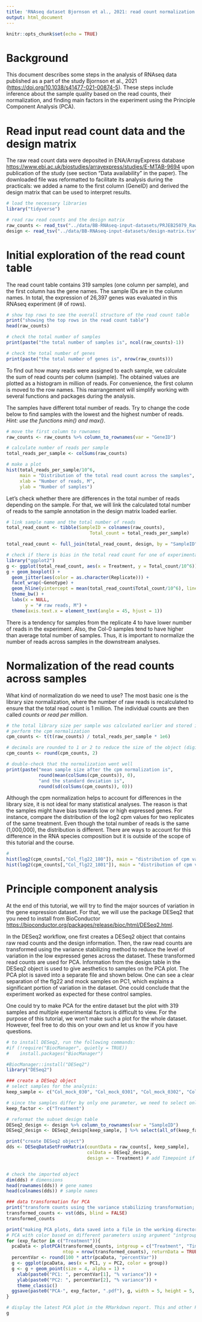 ```yaml
---
title: 'RNAseq dataset Bjornson et al., 2021: read count normalization and PCA'
output: html_document
---
```


```r
knitr::opts_chunk$set(echo = TRUE)
```

# Background

This document describes some steps in the analysis of RNAseq data published as a part of the study Bjornson et al., 2021 (<https://doi.org/10.1038/s41477-021-00874-5>). These steps include inference about the sample quality based on the read counts, their normalization, and finding main factors in the experiment using the Principle Component Analysis (PCA).

# Read input read count data and the design matrix

The raw read count data were deposited in ENA/ArrayExpress database <https://www.ebi.ac.uk/biostudies/arrayexpress/studies/E-MTAB-9694> upon publication of the study (see section "Data availability" in the paper). The downloaded file was reformatted to facilitate its analysis during the practicals: we added a name to the first column (GeneID) and derived the design matrix that can be used to interpret results.

```r
# load the necessary libraries
library("tidyverse")

# read raw read counts and the design matrix
raw_counts <- read_tsv("../data/BB-RNAseq-input-datasets/PRJEB25079_RawCounts_reformatted.tsv")
design <- read_tsv("../data/BB-RNAseq-input-datasets/design-matrix.tsv")

```

# Initial exploration of the read count table

The read count table contains 319 samples (one column per sample), and the first column has the gene names. The sample IDs are in the column names. In total, the expression of 26,397 genes was evaluated in this RNAseq experiment (\# of rows).

```r
# show top rows to see the overall structure of the read count table
print("showing the top rows in the read count table")
head(raw_counts)

# check the total number of samples
print(paste("the total number of samples is", ncol(raw_counts)-1))

# check the total number of genes
print(paste("the total number of genes is", nrow(raw_counts)))

```

To find out how many reads were assigned to each sample, we calculate the sum of read counts per column (sample). The obtained values are plotted as a histogram in million of reads. For convenience, the first column is moved to the row names. This rearrangement will simplify working with several functions and packages during the analysis.

The samples have different total number of reads. Try to change the code below to find samples with the lowest and the highest number of reads. *Hint: use the functions min() and max()*.

```r
# move the first column to rownames
raw_counts <- raw_counts %>% column_to_rownames(var = "GeneID")

# calculate number of reads per sample
total_reads_per_sample <- colSums(raw_counts)

# make a plot
hist(total_reads_per_sample/10^6,
     main = "Distribution of the total read count across the samples",
     xlab = "Number of reads, M",
     ylab = "Number of samples")

```

Let's check whether there are differences in the total number of reads depending on the sample. For that, we will link the calculated total number of reads to the sample annotation in the design matrix loaded earlier.

```r
# link sample name and the total number of reads
total_read_count <- tibble(SampleID = colnames(raw_counts),
                               Total_count = total_reads_per_sample)

total_read_count <- full_join(total_read_count, design, by = "SampleID")

# check if there is bias in the total read count for one of experimental factors; we will use the ggplot2 library to visualize the patterns
library("ggplot2")
g <- ggplot(total_read_count, aes(x = Treatment, y = Total_count/10^6))
g + geom_boxplot() +
  geom_jitter(aes(color = as.character(Replicate))) +
  facet_wrap(~Genotype) +
  geom_hline(yintercept = mean(total_read_count$Total_count/10^6), linetype = "dashed", color = "red", linewidth = 0.5) +
  theme_bw() +
  labs(x = NULL,
       y = "# raw reads, M") +
  theme(axis.text.x = element_text(angle = 45, hjust = 1))

```

There is a tendency for samples from the replicate 4 to have lower number of reads in the experiment. Also, the Col-0 samples tend to have higher than average total number of samples. Thus, it is important to normalize the number of reads across samples in the downstream analyses.

# Normalization of the read counts across samples

What kind of normalization do we need to use? The most basic one is the library size normalization, where the number of raw reads is recalculated to ensure that the total read count is 1 million. The individual counts are then called *counts or read per million*.

```r
# the total library size per sample was calculated earlier and stored in the vector 'total_reads_per_sample'
# perform the cpm normalization
cpm_counts <- t(t(raw_counts) / total_reads_per_sample * 1e6)

# decimals are rounded to 1 or 2 to reduce the size of the object (digits after two decimals are not meaningful for the analyses)
cpm_counts <- round(cpm_counts, 2)

# double-check that the normalization went well
print(paste("mean sample size after the cpm normalization is",
            round(mean(colSums(cpm_counts)), 0),
            "and the standard deviation is",
            round(sd(colSums(cpm_counts)), 0)))
```

Although the cpm normalization helps to account for differences in the library size, it is not ideal for many statistical analyses. The reason is that the samples might have bias towards low or high expressed genes. For instance, compare the distribution of the log2 cpm values for two replicates of the same treatment. Even though the total number of reads is the same (1,000,000), the distribution is different. There are ways to account for this difference in the RNA species composition but it is outside of the scope of this tutorial and the course.

```r
# 
hist(log2(cpm_counts[,"Col_flg22_180"]), main = "distribution of cpm values in Col-0 flg22, replicate 1", xlab = "log2(cpm)", xlim = c(-5, 15))
hist(log2(cpm_counts[,"Col_flg22_1801"]), main = "distribution of cpm values in Col-0 flg22, replicate 2", xlab = "log2(cpm)", xlim = c(-5, 15))

```

# Principle component analysis

At the end of this tutorial, we will try to find the major sources of variation in the gene expression dataset. For that, we will use the package DESeq2 that you need to install from BioConductor <https://bioconductor.org/packages/release/bioc/html/DESeq2.html>.

In the DESeq2 workflow, one first creates a DESeq2 object that contains raw read counts and the design information. Then, the raw read counts are transformed using the variance stabilizing method to reduce the level of variation in the low expressed genes across the dataset. These transformed read counts are used for PCA. Information from the design table in the DESeq2 object is used to give aesthetics to samples on the PCA plot. The PCA plot is saved into a separate file and shown below. One can see a clear separation of the flg22 and mock samples on PC1, which explains a significant portion of variation in the dataset. One could conclude that the experiment worked as expected for these control samples.

One could try to make PCA for the entire dataset but the plot with 319 samples and multiple experimental factors is difficult to view. For the purpose of this tutorial, we won't make such a plot for the whole dataset. However, feel free to do this on your own and let us know if you have questions.

```r
# to install DESeq2, run the following commands:
#if (!require("BiocManager", quietly = TRUE))
#    install.packages("BiocManager")

#BiocManager::install("DESeq2")
library("DESeq2")

### create a DESeq2 object
# select samples for the analysis:
keep_sample <- c("Col_mock_030", "Col_mock_0301", "Col_mock_0302", "Col_mock_0303", "Col_flg22_030", "Col_flg22_0301", "Col_flg22_0302", "Col_flg22_0303")

# since the samples differ by only one parameter, we need to select only this parameter from the design table, otherwise DESeq2 does not work
keep_factor <- c("Treatment")

# reformat the subset design table 
DESeq2_design <- design %>% column_to_rownames(var = "SampleID")
DESeq2_design <- DESeq2_design[keep_sample, ] %>% select(all_of(keep_factor))

print("create DESeq2 object")
dds <- DESeqDataSetFromMatrix(countData = raw_counts[, keep_sample],
                              colData = DESeq2_design,
                              design = ~ Treatment) # add Timepoint if you include samples from different timepoints too


# check the imported object
dim(dds) # dimensions
head(rownames(dds)) # gene names
head(colnames(dds)) # sample names

### data transformation for PCA
print("transform counts using the variance stabilizing transformation; one could also perform PCA on cpm-normalized data but the above transformation is preferred")
transformed_counts <- vst(dds, blind = FALSE)
transformed_counts

print("making PCA plots, data saved into a file in the working directory")
# PCA with color based on different parameters using argument "intgroup"
for (exp_factor in c("Treatment")){
  pcaData <- plotPCA(transformed_counts, intgroup = c("Treatment", "Timepoint"), 
                     ntop = nrow(transformed_counts), returnData = TRUE)
  percentVar <- round(100 * attr(pcaData, "percentVar"))
  g <- ggplot(pcaData, aes(x = PC1, y = PC2, color = group))
  g <- g + geom_point(size = 4, alpha = 1) +
    xlab(paste0("PC1: ", percentVar[1], "% variance")) +
    ylab(paste0("PC2: ", percentVar[2], "% variance")) +
    theme_classic()
  ggsave(paste0("PCA-", exp_factor, ".pdf"), g, width = 5, height = 5, dpi = 150)
}

# display the latest PCA plot in the RMarkdown report. This and other PCA plots are saved into a file.
g


```
